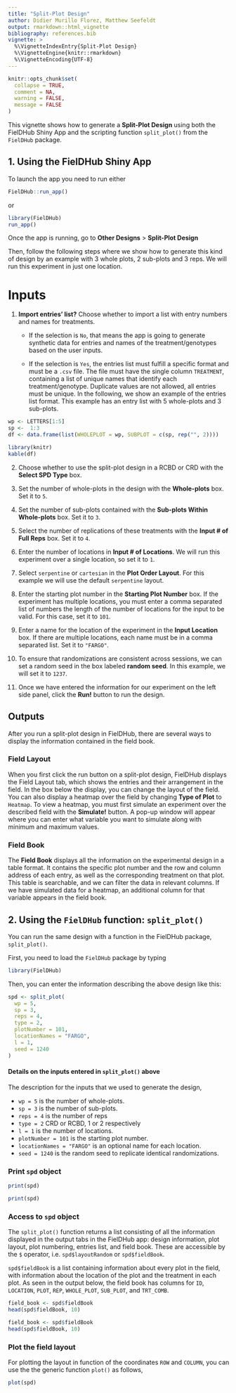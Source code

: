 ```yaml
---
title: "Split-Plot Design"
author: Didier Murillo Florez, Matthew Seefeldt
output: rmarkdown::html_vignette
bibliography: references.bib
vignette: >
  %\VignetteIndexEntry{Split-Plot Design}
  %\VignetteEngine{knitr::rmarkdown}
  %\VignetteEncoding{UTF-8}
---
```


```r
knitr::opts_chunk$set(
  collapse = TRUE,
  comment = NA,
  warning = FALSE, 
  message = FALSE
)
```

This vignette shows how to generate a **Split-Plot Design** using both the FielDHub Shiny App and the scripting function `split_plot()` from the `FielDHub` package.

## 1. Using the FielDHub Shiny App

To launch the app you need to run either

```r
FielDHub::run_app()
```

or

```r
library(FielDHub)
run_app()
```

Once the app is running, go to **Other Designs** > **Split-Plot Design**

Then, follow the following steps where we show how to generate this kind of design by an example with 3 whole plots, 2 sub-plots and 3 reps. We will run this experiment in just one location.

# Inputs

1. **Import entries' list?** Choose whether to import a list with entry numbers and names for treatments.
    * If the selection is `No`, that means the app is going to generate synthetic data for entries and names of the treatment/genotypes based on the user inputs.

    * If the selection is `Yes`, the entries list must fulfill a specific format and must be a `.csv` file. The file must have the single column `TREATMENT`, containing a list of unique names that identify each treatment/genotype. Duplicate values are not allowed, all entries must be unique. In the following, we show an example of the entries list format. This example has an entry list with 5 whole-plots and 3 sub-plots. 

```r
wp <- LETTERS[1:5]
sp <-  1:3           
df <- data.frame(list(WHOLEPLOT = wp, SUBPLOT = c(sp, rep("", 2))))
```

```r
library(knitr)
kable(df)
```

2. Choose whether to use the split-plot design in a RCBD or CRD with the **Select SPD Type** box.

3. Set the number of whole-plots in the design with the **Whole-plots** box. Set it to `5`.

4. Set the number of sub-plots contained with the **Sub-plots Within Whole-plots** box. Set it to `3`.

5. Select the number of replications of these treatments with the **Input # of Full Reps** box. Set it to `4`.

6. Enter the number of locations in **Input # of Locations**. We will run this experiment over a single location, so set it to `1`.

7. Select `serpentine` or `cartesian` in the **Plot Order Layout**. For this example we will use the default `serpentine` layout.

7. Enter the starting plot number in the **Starting Plot Number** box. If the experiment has multiple locations, you must enter a comma separated list of numbers the length of the number of locations for the input to be valid. For this case, set it to `101`.

8. Enter a name for the location of the experiment in the **Input Location** box. If there are multiple locations, each name must be in a comma separated list. Set it to `"FARGO"`.

9. To ensure that randomizations are consistent across sessions, we can set a random seed in the box labeled **random seed**. In this example, we will set it to `1237`. 

10. Once we have entered the information for our experiment on the left side panel, click the **Run!** button to run the design. 

## Outputs

After you run a split-plot design in FielDHub, there are several ways to display the information contained in the field book. 

### Field Layout

When you first click the run button on a split-plot design, FielDHub displays the Field Layout tab, which shows the entries and their arrangement in the field. In the box below the display, you can change the layout of the field. 
You can also display a heatmap over the field by changing **Type of Plot** to `Heatmap`. To view a heatmap, you must first simulate an experiment over the described field with the **Simulate!** button. A pop-up window will appear where you can enter what variable you want to simulate along with minimum and maximum values. 

### Field Book

The **Field Book** displays all the information on the experimental design in a table format. It contains the specific plot number and the row and column address of each entry, as well as the corresponding treatment on that plot. This table is searchable, and we can filter the data in relevant columns. If we have simulated data for a heatmap, an additional column for that variable appears in the field book. 

## 2. Using the `FielDHub` function: `split_plot()`

You can run the same design with a function in the FielDHub package, `split_plot()`.

First, you need to load the `FielDHub` package by typing

```r
library(FielDHub)
```

Then, you can enter the information describing the above design like this:

```r
spd <- split_plot(
  wp = 5,
  sp = 3,
  reps = 4, 
  type = 2, 
  plotNumber = 101, 
  locationNames = "FARGO",
  l = 1,
  seed = 1240
) 
```

#### Details on the inputs entered in `split_plot()` above

The description for the inputs that we used to generate the design,

*   `wp = 5` is the number of whole-plots.
*   `sp = 3` is the number of sub-plots.
*   `reps = 4` is the number of reps
*   `type = 2` CRD or RCBD, 1 or 2 respectively
*   `l = 1` is the number of locations.
*   `plotNumber = 101` is the starting plot number.
*   `locationNames = "FARGO"` is an optional name for each location.
*   `seed = 1240` is the random seed to replicate identical randomizations.

### Print `spd` object

```r
print(spd)
```

```r
print(spd)
```

### Access to `spd` object

The `split_plot()` function returns a list consisting of all the information displayed in the output tabs in the FielDHub app: design information, plot layout, plot numbering, entries list, and field book. These are accessible by the `$` operator, i.e. `spd$layoutRandom` or `spd$fieldBook`. 

`spd$fieldBook` is a list containing information about every plot in the field, with information about the location of the plot and the treatment in each plot. As seen in the output below, the field book has columns for `ID`, `LOCATION`, `PLOT`, `REP`, `WHOLE_PLOT`, `SUB_PLOT`, and `TRT_COMB`.

```r
field_book <- spd$fieldBook
head(spd$fieldBook, 10)
```

```r
field_book <- spd$fieldBook
head(spd$fieldBook, 10)
```

### Plot the field layout

For plotting the layout in function of the coordinates `ROW` and `COLUMN`, you can use the the generic function `plot()` as follows,

```r
plot(spd)
```

<br>
<br>
<br>

